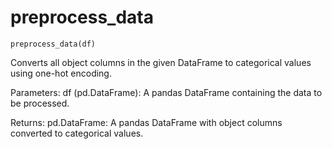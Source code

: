 # preprocess_data { #srinivasan_ai_839.preprocess_data }

`preprocess_data(df)`

Converts all object columns in the given DataFrame to categorical values using one-hot encoding.

Parameters:
df (pd.DataFrame): A pandas DataFrame containing the data to be processed.

Returns:
pd.DataFrame: A pandas DataFrame with object columns converted to categorical values.